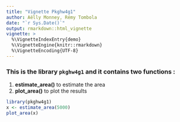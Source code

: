 ```yaml
---
title: "Vignette Pkghw4g1"
author: Aëlly Monney, Rémy Tombola
date: "`r Sys.Date()`"
output: rmarkdown::html_vignette
vignette: >
  %\VignetteIndexEntry{demo}
  %\VignetteEngine{knitr::rmarkdown}
  %\VignetteEncoding{UTF-8}
---
```

###  This is the library `pkghw4g1` and it contains two functions :
1. **estimate_area()** to estimate the area 
2. **plot_area()** to plot the results
```r
library(pkghw4g1)
x <- estimate_area(5000)
plot_area(x)

```
